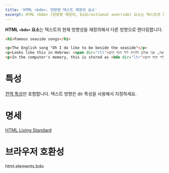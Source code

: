 ```yaml
---
title: 'HTML <bdo>: 양방향 텍스트 재정의 요소'
excerpt: HTML <bdo> (양방향 재정의, bidirectional override) 요소는 텍스트의 현재 방향성을 재정의해서 다른 방향으로 렌더링합니다.
---
```


**HTML `<bdo>` 요소**는 텍스트의 현재 방향성을 재정의해서 다른 방향으로 렌더링합니다.

<Demo height={180} />

```html name=demo
<h1>Famous seaside songs</h1>

<p>The English song "Oh I do like to be beside the seaside"</p>
<p>Looks like this in Hebrew: <span dir="rtl">אה, אני אוהב להיות ליד חוף הים</span></p>
<p>In the computer's memory, this is stored as <bdo dir="ltr">אה, אני אוהב להיות ליד חוף הים</bdo></p>
```

# 특성

[전역 특성](/docs/Web/HTML/Global_attributes)만 포함합니다. 텍스트 방향은 <HTMLAttr>dir</HTMLAttr> 특성을 사용해서 지정하세요.

# 명세

[HTML Living Standard](https://html.spec.whatwg.org/multipage/semantics.html#the-bdo-element)

# 브라우저 호환성

<BrowserCompat>html.elements.bdo</BrowserCompat>
